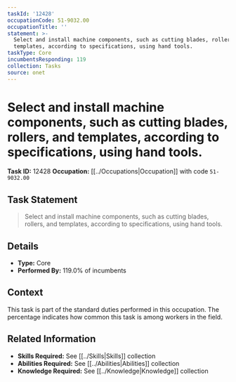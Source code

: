 ```yaml
---
taskId: '12428'
occupationCode: 51-9032.00
occupationTitle: ''
statement: >-
  Select and install machine components, such as cutting blades, rollers, and
  templates, according to specifications, using hand tools.
taskType: Core
incumbentsResponding: 119
collection: Tasks
source: onet
---
```

# Select and install machine components, such as cutting blades, rollers, and templates, according to specifications, using hand tools.

**Task ID:** 12428
**Occupation:** [[../Occupations|Occupation]] with code `51-9032.00`

## Task Statement

> Select and install machine components, such as cutting blades, rollers, and templates, according to specifications, using hand tools.

## Details

- **Type:** Core
- **Performed By:** 119.0% of incumbents

## Context

This task is part of the standard duties performed in this occupation. The percentage indicates how common this task is among workers in the field.

## Related Information

- **Skills Required:** See [[../Skills|Skills]] collection
- **Abilities Required:** See [[../Abilities|Abilities]] collection
- **Knowledge Required:** See [[../Knowledge|Knowledge]] collection
